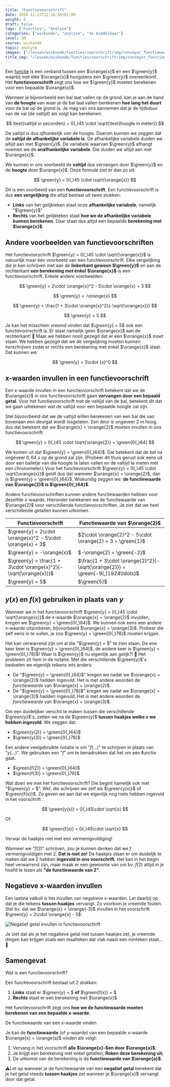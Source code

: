 ```yaml
---
title: "Functievoorschrift"
date: 2018-12-27T12:18:56+01:00
weight: 2
draft: false
tags: ["Functies", "Analyse"]
categories: ["wiskunde", "analyse", "3e middelbaar"]
level: 3M
course: wiskunde
topic: analyse
images: ["/lessen/wiskunde/functies/voorschrift/img/conveyor_functiewaarde.png"]
title_img: "/lessen/wiskunde/functies/voorschrift/img/conveyor_functiewaarde.png"
---
```


Een [functie](intro) is een verband tussen een $\orange{x}$ en een
$\green{y}$ waarbij met elke $\orange{x}$ hoogstens één $\green{y}$
overeenkomt. Het **functievoorschrift** zegt ons hoe we $\green{y}$ moeten
berekenen voor een bepaalde $\orange{x}$.

Wanneer je bijvoorbeeld een bal laat vallen op de grond, kan je aan de hand van
**de hoogte** van waar je de bal laat vallen berekenen **hoe lang het duurt**
voor de bal op de grond is. Je mag van ons aannemen dat je de tijdsduur van de val (de valtijd) als volgt
kan berekenen:


$$
\text{valtijd in seconden} = 0{,}45 \cdot \sqrt{\text{hoogte in meter}}
$$


De valtijd is dus _afhankelijk van_ de hoogte. Daarom kunnen we zeggen dat de
**valtijd de afhankelijke variabele is**. De afhankelijke variabele duiden we
altijd aan met $\green{y}$. De variabele waarvan $\green{y}$ afhangt <Mute
text="(de hoogte in dit geval)" /> noemen we de **onafhankelijke variabele**.
Die duiden we altijd aan met $\orange{x}$.

We kunnen in ons voorbeeld de **valtijd** dus vervangen door $\green{y}$ en
de **hoogte** door $\orange{x}$. Onze formule ziet er dan zo uit:


$$
\green{y} = 0{,}45 \cdot \sqrt{\orange{x}}
$$


Dit is een voorbeeld van een **functievoorschrift**. Een functievoorschrift
is dus **een vergelijking** die altijd bestaat uit twee stukken:

-   **Links** van het gelijkteken staat onze **afhankelijke variabele**, namelijk
    "$\green{y}$"
-   **Rechts** van het gelijkteken staat **hoe we de afhankelijke variabele
    kunnen berekenen**. Daar staat dus altijd een bepaalde **berekening met
    $\orange{x}$**.

## Andere voorbeelden van functievoorschriften

Het functievoorschrift $\green{y} = 0{,}45 \cdot \sqrt{\orange{x}}$ is
natuurlijk maar één voorbeeld van een functievoorschrift. Elke vergelijking
die je kan schrijven met aan de **linkerkant gewoon $\green{y}$** en aan de
rechterkant **een berekening met énkel $\orange{x}$** is een functievoorschrift. Enkele
andere voorbeelden:


$$
\green{y} = 2\cdot \orange{x}^2 - 5\cdot \orange{x} + 3
$$


$$
\green{y} = -\orange{x}
$$


$$
\green{y} = \frac{1 + 3\cdot \orange{x}^2}{-\sqrt{\orange{x}}}
$$


$$
\green{y} = 5
$$


Je kan het misschien vreemd vinden dat $\green{y} = 5$ ook een
functievoorschrift is. Er staat namelijk geen $\orange{x}$ aan de rechterkant!
🤨 Maar we hebben nooit gezegd dat er een $\orange{x}$ _moet_ staan. We hebben
gezegd dat we de vergelijking moeten kunnen _herschrijven_ zodat er rechts een
berekening met enkel $\orange{x}$ staat. Dat kunnen we:


$$
\green{y} = 5\cdot {x}^0
$$


## x-waarden invullen in een functievoorschrift

Een x-waarde invullen in een functievoorschrift betekent dat we de $\orange{x}$
in ons functievoorschrift gaan **vervangen door een bepaald getal**. Voor het
functievoorschrift met de valtijd van de bal, betekent dit dat we gaan uitrekenen
wat de valtijd voor een bepaalde hoogte zal zijn.

Stel bijvoorbeeld dat we de valtijd willen berekenen van een bal die van
bovenaan een deurgat wordt losgelaten. Een deur is ongeveer $2~\si{m}$ hoog,
dus dat betekent dat we $\orange{x} = \orange{2}$ moeten invullen in ons
functievoorschrift:


$$
\green{y} = 0{,}45 \cdot \sqrt{\orange{2}} = \green{0{,}64}
$$


We komen uit dat $\green{y} = \green{0{,}64}$. Dat betekent dat de bal na
ongeveer $0{,}64~\si{s}$ op de grond zal zijn. <Mute>(Probeer dit thuis gerust ook eens uit door een balletje van die hoogte te laten vallen en de valtijd te meten met een chronometer.)</Mute>
Voor het functievoorschrift $\green{y} = 0{,}45 \cdot \sqrt{\orange{x}}$ geldt
dus dat wanneer $\orange{x} = \orange{2}$, dan is $\green{y} = \green{0{,}64}$.
Wiskundig zeggen we: **de functiewaarde van $\orange{2}$ is $\green{0{,}64}$**.

Andere functievoorschriften kunnen andere functiewaarden hebben voor dezelfde
x-waarde. Hieronder berekenen we de functiewaarde van $\orange{2}$ voor verschillende functievoorschriften. Je ziet dat we heel verschillende getallen kunnen uitkomen.

| Functievoorschrift                                               | Functiewaarde van $\orange{2}$                                                 |
| ---------------------------------------------------------------- | ------------------------------------------------------------------------------ |
| $\green{y} = 2\cdot \orange{x}^2 - 5\cdot \orange{x} + 3$        | $2\cdot \orange{2}^2 - 5\cdot \orange{2} + 3 = \green{1}$                      |
| $\green{y} = -\orange{x}$                                        | $-\orange{2} = \green{-2}$                                                     |
| $\green{y} = \frac{1 + 3\cdot \orange{x}^2}{-\sqrt{\orange{x}}}$ | $\frac{1 + 3\cdot \orange{2}^2}{-\sqrt{\orange{2}}} = \green{-9{,}1924\ldots}$ |
| $\green{y} = 5$                                                  | $\green{5}$                                                                    |

## $y(x)$ en $f(x)$ gebruiken in plaats van $y$

Wanneer we in het functievoorschrift $\green{y} = 0{,}45 \cdot
\sqrt{\orange{x}}$ de x-waarde $\orange{x} = \orange{2}$ invulden, kregen we
$\green{y} = \green{0{,}64}$. We kunnen ook eens een andere x-waarde
uitproberen, bijvoorbeeld $\orange{x} = \orange{3}$. Probeer die zelf eens in
te vullen, je zou $\green{y} = \green{0{,}78}$ moeten krijgen.

Het kan verwarrend zijn om al die "$\green{y} = $" te zien staan. De ene keer
keer is $\green{y} = \green{0{,}64}$, de andere keer is $\green{y} =
\green{0{,}78}$! Waar is $\green{y}$ nu eigenlijk aan gelijk?! 🤯 Het
probleem zit hem in de notatie. Met die verschillende $\green{y}$'s bedoelen we
eigenlijk telkens iets anders:

-   De "$\green{y} = \green{0{,}64}$" kregen we nadat we $\orange{x} =
\orange{2}$ hadden ingevuld. Het is met andere woorden de _functiewaarde_ van
    $\orange{x} = \orange{2}$.
-   De "$\green{y} = \green{0{,}78}$" kregen we nadat we $\orange{x} = \orange{3}$ hadden
    ingevuld. Het is met andere woorden de _functiewaarde_ van
    $\orange{x} = \orange{3}$.

Om een duidelijker verschil te maken tussen die verschillende $\green{y}$'s,
zetten we na de $\green{y}$ **tussen haakjes welke $x$ we hebben ingevuld**. We zeggen dat:

-   $\green{y(2)} = \green{0{,}64}$
-   $\green{y(3)} = \green{0{,}78}$

Een andere veelgebruikte notatie is om "$f(\ldots)$" te schrijven in plaats van
"$y(\ldots)$". We gebruiken een "$f$" om te benadrukken dat het om een
**f**unctie gaat.

-   $\green{f(2)} = \green{0{,}64}$
-   $\green{f(3)} = \green{0{,}78}$

Wat doen we met het functievoorschrift? Die begint namelijk ook met "$\green{y}
= $". Wel, die schrijven we zelf als $\green{y(x)}$ of $\green{f(x)}$. Zo geven
we aan dat we eigenlijk nog niets hebben ingevuld in het voorschrift <Mute
text="(of anders gezegd dat we letterlijk $x$ hebben ingevuld)" />.


$$
\green{y(x)} = 0{,}45\cdot \sqrt{x}
$$


Of:


$$
\green{f(x)} = 0{,}45\cdot \sqrt{x}
$$


<Attention>

Verwar de haakjes niet met een vermenigvuldiging!


Wanneer we "$f(2)$" schrijven, zou je kunnen denken dat we $f$ vermenigvuldigen
met $2$. **Dat is niet zo!** De haakjes staan er om duidelijk te maken dat we
$2$ hebben **ingevuld in ons voorschrift**. Het kan in het begin heel
verwarrend zijn, maar maak er een gewoonte van om bv. $f(2)$ altijd in je hoofd
te lezen als **"de functiewaarde van $2$"**.

</Attention>

## Negatieve x-waarden invullen

Een laatste valkuil is het invullen van negatieve x-waarden. Let daarbij op dat je die telkens **tussen haakjes** vervangt. Zo voorkom je vreemde fouten. Stel bv. dat we $\orange{x} = \orange{-3}$ invullen in het voorschrift $\green{y} = 2\cdot \orange{x} - 5$:

![Negatief getal invullen in functievoorschrift](img/voorschrift_vb_-3_invullen.png)

Je ziet dat als je het negatieve getal niet tussen haakjes zet, je vreemde dingen kan krijgen zoals een maalteken dat vlak
naast een minteken staat... 🤨

## Samengevat

<Attention>

Wat is een functievoorschrift?


Een functievoorschrift bestaat uit 2 stukken:

1. **Links** staat er $\green{y} = $ **of** $\green{f(x)} = $
2. **Rechts** staat er een berekening met $\orange{x}$

Het functievoorschrift zegt ons **hoe we de functiewaarde moeten berekenen van
een bepaalde x-waarde**.

</Attention>

<Attention>

De functiewaarde van een x-waarde vinden


Je kan de **functiewaarde** (of y-waarde) van een bepaalde x-waarde $\orange{x}
= \orange{a}$ vinden als volgt:

1. Vervang in het voorschrift **alle $\orange{x}-$en door $\orange{a}$**;
2. Je krijgt een berekening met enkel getallen; **Reken deze berekening uit**;
3. De uitkomst van de berekening is de **functiewaarde van $\orange{a}$**.

⚠️Let op wanneer je de functiewaarde van een **negatief getal** berekent dat je
het getal steeds **tussen haakjes** zet wanneer je $\orange{x}$ vervangt door
dat getal.
</Attention>
